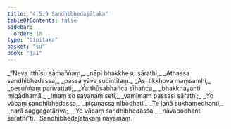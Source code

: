 ```yaml
---
title: "4.5.9 Sandhibhedajātaka"
tableOfContents: false
sidebar:
  order: 10
type: "tipitaka"
basket: "su"
book: "ja1"
---
```



<DynamicBreadcrumb />

<Division number="193" book="ja1" bookNo="22" page="381">

<Paragraph number="1131" type="verses" book="ja1">
_“Neva itthīsu sāmaññaṃ,_  
_nāpi bhakkhesu sārathi;_  
_Athassa sandhibhedassa,_  
_passa yāva sucintitaṃ._  

</Paragraph>

</Division>
<Division number="194" book="ja1" bookNo="22" page="381">

<Paragraph number="1132" type="verses" book="ja1">
_Asi tikkhova maṃsamhi,_  
_pesuññaṃ parivattati;_  
_Yatthūsabhañca sīhañca,_  
_bhakkhayanti migādhamā._  

</Paragraph>

</Division>
<Division number="195" book="ja1" bookNo="22" page="382">

<Paragraph number="1133" type="verses" book="ja1">
_Imaṃ so sayanaṃ seti,_  
_yamimaṃ passasi sārathi;_  
_Yo vācaṃ sandhibhedassa,_  
_pisuṇassa nibodhati._  

</Paragraph>

</Division>
<Division number="196" book="ja1" bookNo="22" page="382">

<Paragraph number="1134" type="verses" book="ja1">
_Te janā sukhamedhanti,_  
_narā saggagatāriva;_  
_Ye vācaṃ sandhibhedassa,_  
_nāvabodhanti sārathī”ti._  


</Paragraph>
</Division>

<Paragraph number="1135" type="center" book="ja1">
Sandhibhedajātakaṃ navamaṃ.
</Paragraph>